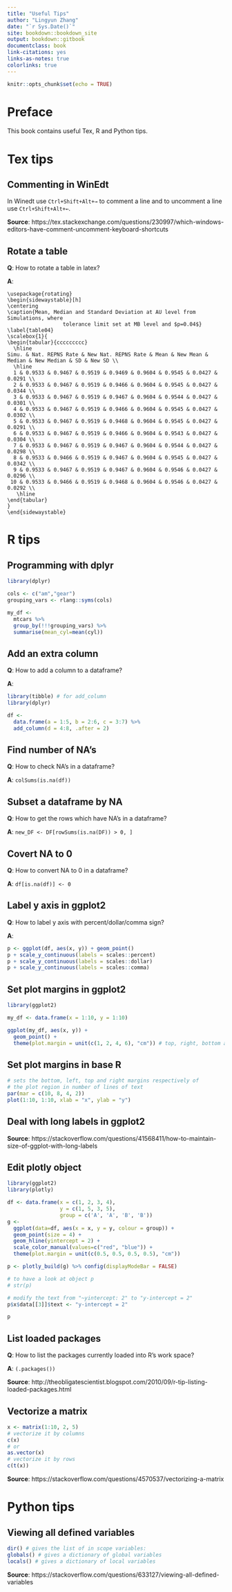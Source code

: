 ```yaml
--- 
title: "Useful Tips"
author: "Lingyun Zhang"
date: "`r Sys.Date()`"
site: bookdown::bookdown_site
output: bookdown::gitbook
documentclass: book
link-citations: yes
links-as-notes: true
colorlinks: true
---
```


```r
knitr::opts_chunk$set(echo = TRUE)
```

# Preface {-}

This book contains useful Tex, R and Python tips.

# Tex tips {-}

## Commenting in WinEdt

In Winedt use `Ctrl+Shift+Alt+→` to comment a line and to uncomment a line use `Ctrl+Shift+Alt+←`.

**Source**: https://tex.stackexchange.com/questions/230997/which-windows-editors-have-comment-uncomment-keyboard-shortcuts


## Rotate a table

**Q**: How to rotate a table in latex?

**A**:
````
\usepackage{rotating}
\begin{sidewaystable}[h]
\centering
\caption{Mean, Median and Standard Deviation at AU level from Simulations, where
                  tolerance limit set at MB level and $p=0.04$}
\label{table04}
\scalebox{1}{
\begin{tabular}{ccccccccc}
  \hline
Simu. & Nat. REPNS Rate & New Nat. REPNS Rate & Mean & New Mean & Median & New Median & SD & New SD \\
  \hline
  1 & 0.9533 & 0.9467 & 0.9519 & 0.9469 & 0.9604 & 0.9545 & 0.0427 & 0.0291 \\
  2 & 0.9533 & 0.9467 & 0.9519 & 0.9466 & 0.9604 & 0.9545 & 0.0427 & 0.0344 \\
  3 & 0.9533 & 0.9467 & 0.9519 & 0.9467 & 0.9604 & 0.9544 & 0.0427 & 0.0301 \\
  4 & 0.9533 & 0.9467 & 0.9519 & 0.9466 & 0.9604 & 0.9545 & 0.0427 & 0.0302 \\
  5 & 0.9533 & 0.9467 & 0.9519 & 0.9468 & 0.9604 & 0.9545 & 0.0427 & 0.0291 \\
  6 & 0.9533 & 0.9467 & 0.9519 & 0.9466 & 0.9604 & 0.9543 & 0.0427 & 0.0304 \\
  7 & 0.9533 & 0.9467 & 0.9519 & 0.9467 & 0.9604 & 0.9544 & 0.0427 & 0.0298 \\
  8 & 0.9533 & 0.9466 & 0.9519 & 0.9467 & 0.9604 & 0.9545 & 0.0427 & 0.0342 \\
  9 & 0.9533 & 0.9467 & 0.9519 & 0.9467 & 0.9604 & 0.9546 & 0.0427 & 0.0296 \\
 10 & 0.9533 & 0.9466 & 0.9519 & 0.9468 & 0.9604 & 0.9546 & 0.0427 & 0.0292 \\
   \hline
\end{tabular}
}
\end{sidewaystable}
````

# R tips {-}

## Programming with dplyr
```r
library(dplyr)

cols <- c("am","gear")
grouping_vars <- rlang::syms(cols)

my_df <- 
  mtcars %>%
  group_by(!!!grouping_vars) %>%
  summarise(mean_cyl=mean(cyl))
```

## Add an extra column 
**Q**: How to add a column to a dataframe?

**A**:
```r
library(tibble) # for add_column
library(dplyr)

df <-
  data.frame(a = 1:5, b = 2:6, c = 3:7) %>%
  add_column(d = 4:8, .after = 2)
```

## Find number of NA's 
**Q**: How to check NA's in a dataframe?

**A**: `colSums(is.na(df))`

## Subset a dataframe by NA
**Q**: How to get the rows which have NA's in a dataframe?

**A**: `new_DF <- DF[rowSums(is.na(DF)) > 0, ]`

## Covert NA to 0
**Q**: How to convert NA to 0 in a dataframe?

**A**: `df[is.na(df)] <- 0`

## Label y axis in ggplot2
**Q**: How to label y axis with percent/dollar/comma sign?

**A**: 
```r
p <- ggplot(df, aes(x, y)) + geom_point()
p + scale_y_continuous(labels = scales::percent)
p + scale_y_continuous(labels = scales::dollar)
p + scale_y_continuous(labels = scales::comma)
```

## Set plot margins in ggplot2
```r
library(ggplot2)

my_df <- data.frame(x = 1:10, y = 1:10)

ggplot(my_df, aes(x, y)) +
  geom_point() +
  theme(plot.margin = unit(c(1, 2, 4, 6), "cm")) # top, right, bottom and left
```

## Set plot margins in base R
```r
# sets the bottom, left, top and right margins respectively of 
# the plot region in number of lines of text
par(mar = c(10, 8, 4, 2))
plot(1:10, 1:10, xlab = "x", ylab = "y")
```

## Deal with long labels in ggplot2

**Source**: https://stackoverflow.com/questions/41568411/how-to-maintain-size-of-ggplot-with-long-labels

## Edit plotly object
```r
library(ggplot2)
library(plotly)

df <- data.frame(x = c(1, 2, 3, 4), 
                 y = c(1, 5, 3, 5), 
                 group = c('A', 'A', 'B', 'B'))
g <- 
  ggplot(data=df, aes(x = x, y = y, colour = group)) + 
  geom_point(size = 4) +
  geom_hline(yintercept = 2) +
  scale_color_manual(values=c("red", "blue")) +
  theme(plot.margin = unit(c(0.5, 0.5, 0.5, 0.5), "cm"))

p <- plotly_build(g) %>% config(displayModeBar = FALSE)

# to have a look at object p
# str(p)

# modify the text from "~yintercept: 2" to "y-intercept = 2"
p$x$data[[3]]$text <- "y-intercept = 2"

p
```


## List loaded packages
**Q**: How to list the packages currently loaded into R's work space? 

**A**:  `(.packages())`

**Source**: http://theobligatescientist.blogspot.com/2010/09/r-tip-listing-loaded-packages.html


## Vectorize a matrix

```r
x <- matrix(1:10, 2, 5)
# vectorize it by columns
c(x) 
# or
as.vector(x)
# vectorize it by rows 
c(t(x))
```

**Source**: https://stackoverflow.com/questions/4570537/vectorizing-a-matrix


# Python tips {-}

## Viewing all defined variables
```r
dir() # gives the list of in scope variables:
globals() # gives a dictionary of global variables
locals() # gives a dictionary of local variables
```

**Source**: https://stackoverflow.com/questions/633127/viewing-all-defined-variables
